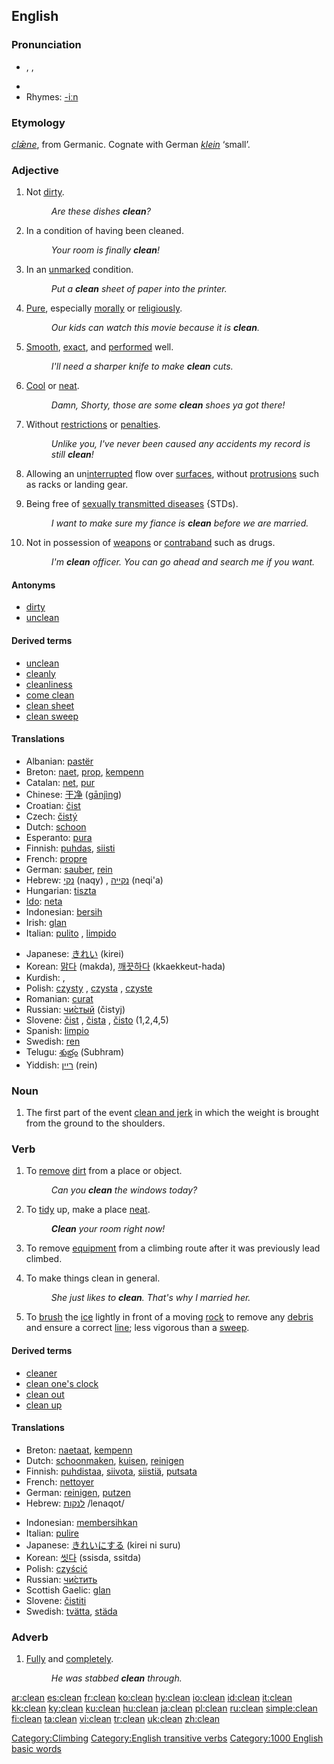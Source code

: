 {{wikipedia}}
==English==

===Pronunciation===
* {{AHD|klēn}}, {{IPA|/kliːn/}}, {{SAMPA|/kli:n/}}
*{{audio|en-us-clean.ogg|Audio (US)}}
*Rhymes: [[Rhymes:English:-iːn|-iːn]]

===Etymology===
{{OE.}} ''[[clæne|clǣne]]'', from Germanic.  Cognate with German ''[[klein]]'' ‘small’.

=== Adjective ===
{{en-adj|er}}

#Not [[dirty]].
#:''Are these dishes '''clean'''?''
#In a condition of having been cleaned.
#: ''Your room is finally '''clean'''! ''
#In an [[unmarked]] condition.
#:''Put a '''clean''' sheet of paper into the printer.''
#[[Pure]], especially [[morally]] or [[religiously]].
#:''Our kids can watch this movie because it is '''clean'''.''
#[[Smooth]], [[exact]], and [[performed]] well.
#:''I'll need a sharper knife to make '''clean''' cuts.''
#{{colloquial}} [[Cool]] or [[neat]].
#: ''Damn, Shorty, those are some '''clean''' shoes ya got there!''
#{{context|of a criminal record or driver's [[license]]}} Without [[restriction]]s or [[penalties]].
#: ''Unlike you, I've never been caused any accidents my record is still '''clean'''!''
#{{context|aerodynamics}} Allowing an un[[interrupted]] flow over [[surface]]s, without [[protrusion]]s such as racks or landing gear.
#{{context|health]]}} Being free of [[sexually transmitted disease]]s {STDs).
#: ''I want to make sure my fiance is '''clean''' before we are married.''
#Not in possession of [[weapon]]s or [[contraband]] such as drugs. 
#:''I'm '''clean''' officer.  You can go ahead and search me if you want. ''

====Antonyms====
*[[dirty]]
*[[unclean]]

====Derived terms====
*[[unclean]]
*[[cleanly]]
*[[cleanliness]]
*[[come clean]]
*[[clean sheet]]
*[[clean sweep]]

==== Translations ====
{{top}}
*Albanian: [[pastër]]
*Breton: [[naet]], [[prop]], [[kempenn]]
*Catalan: [[net]], [[pur]]
*Chinese: [[干净]] ([[gānjìng]])
*Croatian: [[čist]]
*Czech: [[čistý]]
*Dutch: [[schoon]]
*Esperanto: [[pura]]
*Finnish: [[puhdas]], [[siisti]]
*French: [[propre]]
*German: [[sauber]], [[rein]]
*Hebrew: [[נקי]] (naqy) {{m}}, [[נקייה]] (neqi'a) {{f}}
*Hungarian: [[tiszta]]
*[[Ido]]: [[neta]]
*Indonesian: [[bersih]]
*Irish: [[glan]]
*Italian: [[pulito]] {{m}}, [[limpido]] {{m}}
{{mid}}
*Japanese: [[きれい]] (kirei)
*Korean: [[맑다]] (makda), [[깨끗하다]] (kkaekkeut-hada)
*Kurdish: {{KUchar|[[پاک]]}}, {{KUchar|[[خاوێن]]}}
*Polish: [[czysty]] {{m}}, [[czysta]] {{f}}, [[czyste]] {{n}}
*Romanian: [[curat]]
*Russian: [[чистый|чи́стый]] (čistyj) {{m}}
*Slovene: [[čist]] {{m}}, [[čista]] {{f}}, [[čisto]] {{n}} (1,2,4,5)
*Spanish: [[limpio]]
*Swedish: [[ren]]
*Telugu: [[శుభ్రం]] (Subhram)
*Yiddish: [[ריין]] (rein)
{{bottom}}

===Noun===
{{en-noun}}

#{{weightlifting}} The first part of the event [[clean and jerk]] in which the weight is brought from the ground to the shoulders.

===Verb===
{{en-verb}}
#{{transitive}} To [[remove]] [[dirt]] from a place or object.
#: ''Can you '''clean''' the windows today?''
#{{transitive}} To [[tidy]] up, make a place [[neat]].
#: '' '''Clean''' your room right now!''
#{{context|transitive|climbing}} To remove [[equipment]] from a climbing route after it was previously lead climbed.
#{{intransitive}} To make things clean in general.
#:''She just likes to '''clean'''. That's why I married her.''
#{{context|intransitive|curling}} To [[brush]] the [[ice]] lightly in front of a moving [[rock]] to remove any [[debris]] and ensure a correct [[line]]; less vigorous than a [[sweep]]. 

====Derived terms====
*[[cleaner]]
*[[clean one's clock]]
*[[clean out]]
*[[clean up]]

==== Translations ====
{{top}}
*Breton: [[naetaat]], [[kempenn]]
*Dutch: [[schoonmaken]], [[kuisen]], [[reinigen]]
*Finnish: [[puhdistaa]], [[siivota]], [[siistiä]], [[putsata]]
*French: [[nettoyer]]
*German: [[reinigen]], [[putzen]]
*Hebrew: [[:he:לנקות|לנקות]] /lenaqot/
{{mid}}
*Indonesian: [[bersih|membersihkan]]
*Italian: [[pulire]]
*Japanese: [[きれい]]にする (kirei ni suru)
*Korean: [[씻다]] (ssisda, ssitda)
*Polish: [[czyścić]]
*Russian: [[:ru:чистить|чи́стить]]
*Scottish Gaelic: [[glan]]
*Slovene: [[čistiti]]
*Swedish: [[tvätta]], [[städa]]
{{bottom}}


===Adverb===
{{en-adv|er}}

#[[Fully]] and [[completely]].
#: ''He was stabbed  '''clean''' through.''

[[Category:Climbing]]

[[Category:English transitive verbs]]
[[Category:1000 English basic words]]

[[ar:clean]]
[[es:clean]]
[[fr:clean]]
[[ko:clean]]
[[hy:clean]]
[[io:clean]]
[[id:clean]]
[[it:clean]]
[[kk:clean]]
[[ky:clean]]
[[ku:clean]]
[[hu:clean]]
[[ja:clean]]
[[pl:clean]]
[[ru:clean]]
[[simple:clean]]
[[fi:clean]]
[[ta:clean]]
[[vi:clean]]
[[tr:clean]]
[[uk:clean]]
[[zh:clean]]